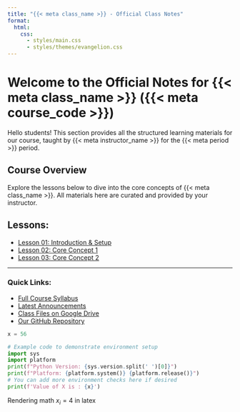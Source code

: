 ```yaml
---
title: "{{< meta class_name >}} - Official Class Notes"
format:
  html:
    css:
      - styles/main.css
      - styles/themes/evangelion.css
---
```


# Welcome to the Official Notes for {{< meta class_name >}} ({{< meta course_code >}})

Hello students! This section provides all the structured learning materials for our course, taught by {{< meta instructor_name >}} for the {{< meta period >}} period.

## Course Overview

Explore the lessons below to dive into the core concepts of {{< meta class_name >}}. All materials here are curated and provided by your instructor.

## Lessons:

* [Lesson 01: Introduction & Setup](lesson01_intro.qmd)
* [Lesson 02: Core Concept 1](lesson02_concept1.qmd)
* [Lesson 03: Core Concept 2](lesson03_concept2.qmd)

---

### Quick Links:
* [Full Course Syllabus]({{< meta syllabus_url >}})
* [Latest Announcements]({{< meta announcements_url >}})
* [Class Files on Google Drive]({{< meta class_drive_url >}})
* [Our GitHub Repository]({{< meta repository_url >}})

```python
x = 56
```

```python
# Example code to demonstrate environment setup
import sys
import platform
print(f"Python Version: {sys.version.split(' ')[0]}")
print(f"Platform: {platform.system()} {platform.release()}")
# You can add more environment checks here if desired
print(f'Value of X is : {x}')
```

Rendering math $x_i = 4$ in latex